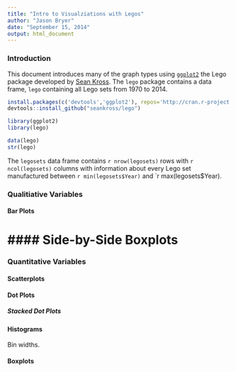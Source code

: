 ```yaml
---
title: "Intro to Visualziations with Legos"
author: "Jason Bryer"
date: "September 15, 2014"
output: html_document
---
```


### Introduction

This document introduces many of the graph types using [`ggplot2`](http://ggplot2.org/) the Lego package developed by [Sean Kross](https://github.com/seankross/lego). The `lego` package contains a data frame, `lego` containing all Lego sets from 1970 to 2014.

```r
install.packages(c('devtools','ggplot2'), repos='http://cran.r-project.org')
devtools::install_github("seankross/lego")
```

```r
library(ggplot2)
library(lego)
```

```r
data(lego)
str(lego)
```

The `legosets` data frame contains `r nrow(legosets)` rows with `r ncol(legosets)` columns with information about every Lego set manufactured between `r min(legosets$Year)` and `r max(legosets$Year). 

### Qualitiative Variables

#### Bar Plots

#### Side-by-Side Boxplots
=

### Quantitative Variables

#### Scatterplots

#### Dot Plots

##### Stacked Dot Plots


#### Histograms

Bin widths.

#### Boxplots



